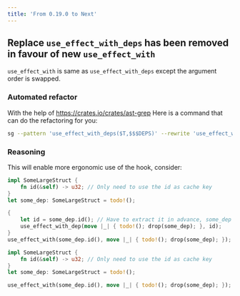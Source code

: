 ```yaml
---
title: 'From 0.19.0 to Next'
---
```



## Replace `use_effect_with_deps` has been removed in favour of new `use_effect_with`

`use_effect_with` is same as `use_effect_with_deps` except the argument order is swapped.

### Automated refactor

With the help of https://crates.io/crates/ast-grep
Here is a command that can do the refactoring for you:

```bash
sg --pattern 'use_effect_with_deps($T,$$$DEPS)' --rewrite 'use_effect_with($$$DEPS $T)' -l rs -i
```

### Reasoning

This will enable more ergonomic use of the hook, consider:

<Tabs>
  <TabItem value="before" label="Before" default>

```rust
impl SomeLargeStruct {
    fn id(&self) -> u32; // Only need to use the id as cache key
}
let some_dep: SomeLargeStruct = todo!();

{
    let id = some_dep.id(); // Have to extract it in advance, some_dep is moved already in the second argument
    use_effect_with_dep(move |_| { todo!(); drop(some_dep); }, id);
}
use_effect_with(some_dep.id(), move |_| { todo!(); drop(some_dep); });
```

  </TabItem>
  <TabItem value="after" label="After">

```rust
impl SomeLargeStruct {
    fn id(&self) -> u32; // Only need to use the id as cache key
}
let some_dep: SomeLargeStruct = todo!();

use_effect_with(some_dep.id(), move |_| { todo!(); drop(some_dep); });

```

  </TabItem>
</Tabs>
